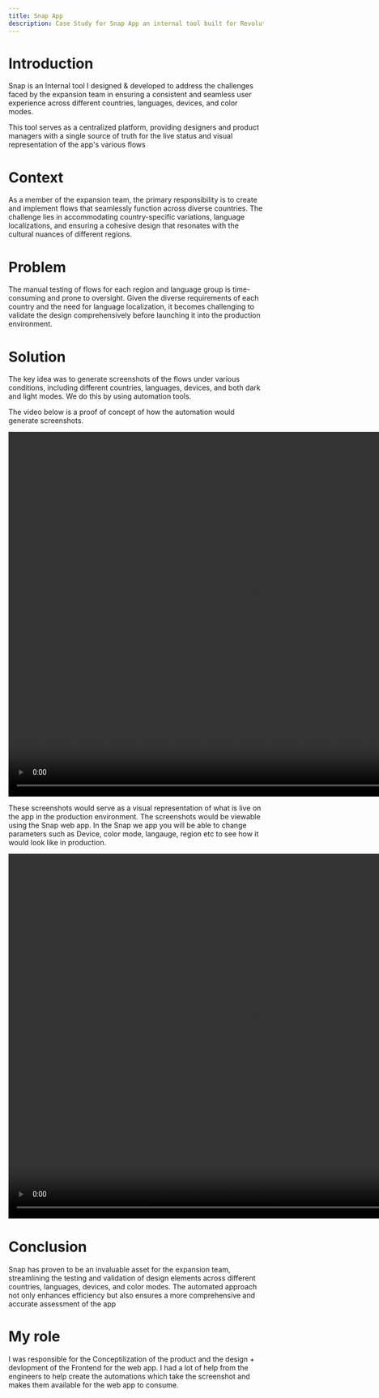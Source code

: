 ```yaml
---
title: Snap App
description: Case Study for Snap App an internal tool built for Revolut
---
```



# Introduction
<Gallery>
<MyGallery img="/snap/one.png" w="1920" h="1089" />
</Gallery>


Snap is an Internal tool I designed & developed to address the challenges faced by the expansion team in ensuring a consistent and
seamless user experience across different countries, languages, devices, and color modes.

This tool serves as a centralized platform, providing designers and product managers with a single source of truth for the live status
and visual representation of the app's various flows

# Context
As a member of the expansion team, the primary responsibility is to create and implement flows that seamlessly function across
diverse countries. The challenge lies in accommodating country-specific variations, language localizations, and ensuring
a cohesive design that resonates with the cultural nuances of different regions.

# Problem
The manual testing of flows for each region and language group is time-consuming and prone to oversight. Given the diverse
requirements of each country and the need for language localization, it becomes challenging to validate the design comprehensively
before launching it into the production environment.


# Solution
The key idea was to generate screenshots of the flows under various conditions, including different countries, languages, devices,
and both dark and light modes. We do this by using automation tools.

The video below is a proof of concept of how the automation would generate screenshots. 

 <video className="mt-6 rounded-xl" width="960" height="720"  controls loop>
  <source src="https://res.cloudinary.com/dhdspicna/video/upload/v1704653428/poc1_y64bza.mp4" type="video/mp4" />
</video>

These screenshots would serve as a visual representation of what is live on the app in the 
production environment. The screenshots would be viewable using the Snap web app. In the Snap we app you will be able to change parameters such
as Device, color mode, langauge, region etc to see how it would look like in production.


 <video className="mt-6 rounded-xl" width="960" height="720"  controls loop>
  <source src="https://res.cloudinary.com/dhdspicna/video/upload/v1704654227/ss_kauoaw.mp4" type="video/mp4" />
</video>


# Conclusion
Snap has proven to be an invaluable asset for the expansion team, streamlining the testing and validation of design elements across
different countries, languages, devices, and color modes. The automated approach not only enhances efficiency but also ensures a 
more comprehensive and accurate assessment of the app


# My role
I was responsible for the Conceptilization of the product and the design + devlopment of the Frontend for the web app. I had a lot of
help from the engineers to help create the automations which take the screenshot and makes them available for the web app to consume. 


